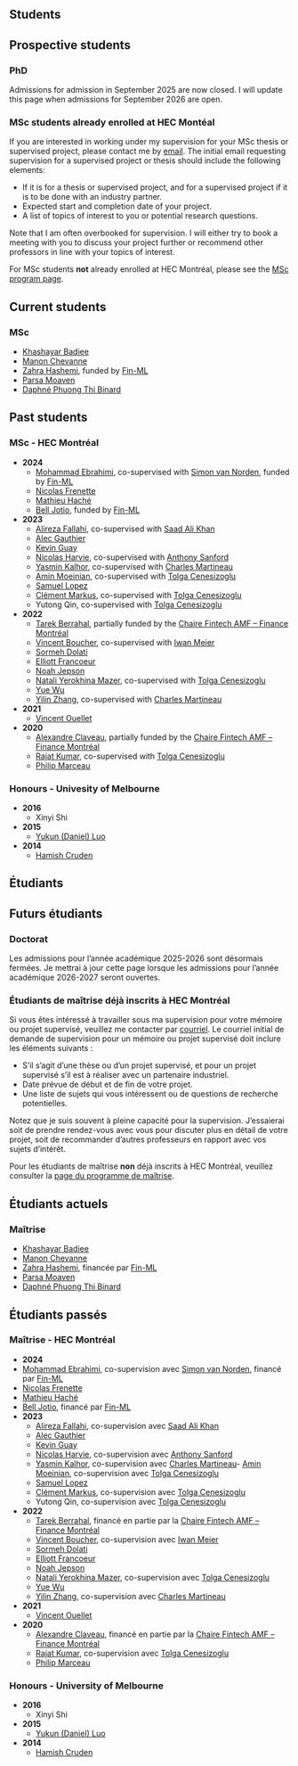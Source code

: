 
::: {.content-visible when-profile="english"}

# Students

## Prospective students

### PhD

Admissions for admission in September 2025 are now closed. I will update this page when admissions for September 2026 are open.

### MSc students already enrolled at HEC Montéal

If you are interested in working under my supervision for your MSc thesis or supervised project, please contact me by [email](mailto:vincent.gregoire@hec.ca?subject="Supervision"). The initial email requesting supervision for a supervised project or thesis should include the following elements:

- If it is for a thesis or supervised project, and for a supervised project if it is to be done with an industry partner.
- Expected start and completion date of your project.
- A list of topics of interest to you or potential research questions.

Note that I am often overbooked for supervision. I will either try to book a meeting with you to discuss your project further or recommend other professors in line with your topics of interest.

For MSc students **not** already enrolled at HEC Montréal, please see the [MSc program page](https://www.hec.ca/en/programs/masters/master-finance/index.html).

## Current students

### MSc

- [Khashayar Badiee](https://www.linkedin.com/in/khashayar-badiee-39b456145/)
- [Manon Chevanne](https://www.linkedin.com/in/manon-chevanne/)
- [Zahra Hashemi](https://www.linkedin.com/in/zahra-hashemi-400a3a159/), funded by [Fin-ML](https://fin-ml.ca/)
- [Parsa Moaven](https://www.linkedin.com/in/parsa-moaven/)
- [Daphné Phuong Thi Binard](https://www.linkedin.com/in/daphn%C3%A9-binard-769618149/)

## Past students

### MSc - HEC Montréal

- **2024**
  - [Mohammad Ebrahimi](https://www.linkedin.com/in/3moheb/), co-supervised with [Simon van Norden](https://www.hec.ca/en/profs/simon.van-norden.html), funded by [Fin-ML](https://fin-ml.ca/)
  - [Nicolas Frenette](https://www.linkedin.com/in/nicolasfrenette/)
  - [Mathieu Haché](https://www.linkedin.com/in/hachemathieu/)
  - [Bell Jotio](https://www.linkedin.com/in/bell-jotio-7a0100160/), funded by [Fin-ML](https://fin-ml.ca/)

- **2023**
  - [Alireza Fallahi](https://www.linkedin.com/in/alireza-fallahii/), co-supervised with [Saad Ali Khan](http://saadalikhan.com/)
  - [Alec Gauthier](https://www.linkedin.com/in/alecgauthier/)
  - [Kevin Guay](https://www.linkedin.com/in/kevin-guay/)
  - [Nicolas Harvie](https://www.linkedin.com/in/nicolas-harvie-a49972135/), co-supervised with [Anthony Sanford](https://www.anthonysanford.com/)
  - [Yasmin Kalhor](https://www.linkedin.com/in/yasmin-kalhor/), co-supervised with [Charles Martineau](http://www.charlesmartineau.com)
  - [Amin Moeinian](https://www.linkedin.com/in/aminmoeinian/), co-supervised with [Tolga Cenesizoglu](https://www.hec.ca/en/profs/tolga.cenesizoglu.html)
  - [Samuel Lopez](https://www.linkedin.com/in/samuel-lopez-/)
  - [Clément Markus](https://www.linkedin.com/in/clement-markus/), co-supervised with [Tolga Cenesizoglu](https://www.hec.ca/en/profs/tolga.cenesizoglu.html)
  - Yutong Qin, co-supervised with [Tolga Cenesizoglu](https://www.hec.ca/en/profs/tolga.cenesizoglu.html)
- **2022**
  - [Tarek Berrahal](https://www.linkedin.com/in/tarekberrahal/), partially funded by the [Chaire Fintech AMF – Finance Montréal](https://chairefintech.uqam.ca/?lang=en)
  - [Vincent Boucher](https://www.linkedin.com/in/bouchervincent/), co-supervised with [Iwan Meier](https://www.hec.ca/en/profs/iwan.meier.html)
  - [Sormeh Dolati](https://www.linkedin.com/in/sormeh-dolati/)
  - [Elliott Francoeur](https://www.linkedin.com/in/elliott-francoeur/)
  - [Noah Jepson](https://www.linkedin.com/in/noahjep/)
  - [Natali Yerokhina Mazer](https://www.linkedin.com/in/natali-yerokhina-mazer-48542b1b0/), co-supervised with [Tolga Cenesizoglu](https://www.hec.ca/en/profs/tolga.cenesizoglu.html)
  - [Yue Wu](https://www.linkedin.com/in/yue-w-73257214a/)
  - [Yilin Zhang](https://www.linkedin.com/in/yilin-zhang-/), co-supervised with [Charles Martineau](http://www.charlesmartineau.com)
- **2021**
  - [Vincent Ouellet](https://www.linkedin.com/in/vincentouellet/)
- **2020**
  - [Alexandre Claveau](https://www.linkedin.com/in/alexandre-claveau-m-sc-52b513170/), partially funded by the [Chaire Fintech AMF – Finance Montréal](https://chairefintech.uqam.ca/?lang=en)
  - [Rajat Kumar](https://www.linkedin.com/in/rajatkumar376/), co-supervised with [Tolga Cenesizoglu](https://www.hec.ca/en/profs/tolga.cenesizoglu.html)
  - [Philip Marceau](https://www.linkedin.com/in/philip-marceau-753b8a1b3/)

### Honours - Univesity of Melbourne

- **2016**
  - Xinyi Shi
- **2015**
  - [Yukun (Daniel) Luo](https://www.linkedin.com/in/daniel-luo-9676b855/)
- **2014**
  - [Hamish Cruden](https://www.linkedin.com/in/hamishcruden/)


:::



::: {.content-visible when-profile="french"}

# Étudiants


## Futurs étudiants

### Doctorat

Les admissions pour l'année académique 2025-2026 sont désormais fermées. Je mettrai à jour cette page lorsque les admissions pour l'année académique 2026-2027 seront ouvertes.

### Étudiants de maîtrise déjà inscrits à HEC Montréal

Si vous êtes intéressé à travailler sous ma supervision pour votre mémoire ou projet supervisé, veuillez me contacter par [courriel](mailto:vincent.gregoire@hec.ca?subject="Supervision"). Le courriel initial de demande de supervision pour un mémoire ou projet supervisé doit inclure les éléments suivants :

- S'il s'agit d'une thèse ou d'un projet supervisé, et pour un projet supervisé s'il est à réaliser avec un partenaire industriel.
- Date prévue de début et de fin de votre projet.
- Une liste de sujets qui vous intéressent ou de questions de recherche potentielles.

Notez que je suis souvent à pleine capacité pour la supervision. J'essaierai soit de prendre rendez-vous avec vous pour discuter plus en détail de votre projet, soit de recommander d'autres professeurs en rapport avec vos sujets d'intérêt.

Pour les étudiants de maîtrise **non** déjà inscrits à HEC Montréal, veuillez consulter la [page du programme de maîtrise](https://www.hec.ca/programmes/maitrises/maitrise-finance/index.html).

## Étudiants actuels

### Maîtrise

- [Khashayar Badiee](https://www.linkedin.com/in/khashayar-badiee-39b456145/)
- [Manon Chevanne](https://www.linkedin.com/in/manon-chevanne/)
- [Zahra Hashemi](https://www.linkedin.com/in/zahra-hashemi-400a3a159/), financée par [Fin-ML](https://fin-ml.ca/)
- [Parsa Moaven](https://www.linkedin.com/in/parsa-moaven/)
- [Daphné Phuong Thi Binard](https://www.linkedin.com/in/daphn%C3%A9-binard-769618149/)

## Étudiants passés

### Maîtrise - HEC Montréal

- **2024**
 - [Mohammad Ebrahimi](https://www.linkedin.com/in/3moheb/), co-supervision avec [Simon van Norden](https://www.hec.ca/profs/simon.van-norden.html), financé par [Fin-ML](https://fin-ml.ca/)
  - [Nicolas Frenette](https://www.linkedin.com/in/nicolasfrenette/)
  - [Mathieu Haché](https://www.linkedin.com/in/hachemathieu/)
  - [Bell Jotio](https://www.linkedin.com/in/bell-jotio-7a0100160/), financé par [Fin-ML](https://fin-ml.ca/)
- **2023**
  - [Alireza Fallahi](https://www.linkedin.com/in/alireza-fallahii/), co-supervision avec [Saad Ali Khan](http://saadalikhan.com/)
  - [Alec Gauthier](https://www.linkedin.com/in/alecgauthier/)
  - [Kevin Guay](https://www.linkedin.com/in/kevin-guay/)
  - [Nicolas Harvie](https://www.linkedin.com/in/nicolas-harvie-a49972135/), co-supervision avec [Anthony Sanford](https://www.anthonysanford.com/)
  - [Yasmin Kalhor](https://www.linkedin.com/in/yasmin-kalhor/), co-supervision avec [Charles Martineau](http://www.charlesmartineau.com)- [Amin Moeinian](https://www.linkedin.com/in/aminmoeinian/), co-supervision avec [Tolga Cenesizoglu](https://www.hec.ca/profs/tolga.cenesizoglu.html)
  - [Samuel Lopez](https://www.linkedin.com/in/samuel-lopez-/)
  - [Clément Markus](https://www.linkedin.com/in/clement-markus/), co-supervision avec [Tolga Cenesizoglu](https://www.hec.ca/profs/tolga.cenesizoglu.html)
  - Yutong Qin, co-supervision avec [Tolga Cenesizoglu](https://www.hec.ca/profs/tolga.cenesizoglu.html)
- **2022**
  - [Tarek Berrahal](https://www.linkedin.com/in/tarekberrahal/), financé en partie par la [Chaire Fintech AMF – Finance Montréal](https://chairefintech.uqam.ca/)
  - [Vincent Boucher](https://www.linkedin.com/in/bouchervincent/), co-supervision avec [Iwan Meier](https://www.hec.ca/profs/iwan.meier.html)
  - [Sormeh Dolati](https://www.linkedin.com/in/sormeh-dolati/)
  - [Elliott Francoeur](https://www.linkedin.com/in/elliott-francoeur/)
  - [Noah Jepson](https://www.linkedin.com/in/noahjep/)
  - [Natali Yerokhina Mazer](https://www.linkedin.com/in/natali-yerokhina-mazer-48542b1b0/), co-supervision avec [Tolga Cenesizoglu](https://www.hec.ca/profs/tolga.cenesizoglu.html)
  - [Yue Wu](https://www.linkedin.com/in/yue-w-73257214a/)
  - [Yilin Zhang](https://www.linkedin.com/in/yilin-zhang-/), co-supervision avec [Charles Martineau](http://www.charlesmartineau.com)
- **2021**
  - [Vincent Ouellet](https://www.linkedin.com/in/vincentouellet/)
- **2020**
  - [Alexandre Claveau](https://www.linkedin.com/in/alexandre-claveau-m-sc-52b513170/), financé en partie par la [Chaire Fintech AMF – Finance Montréal](https://chairefintech.uqam.ca/)
  - [Rajat Kumar](https://www.linkedin.com/in/rajatkumar376/), co-supervision avec [Tolga Cenesizoglu](https://www.hec.ca/profs/tolga.cenesizoglu.html)
  - [Philip Marceau](https://www.linkedin.com/in/philip-marceau-753b8a1b3/)

### Honours - University of Melbourne

- **2016**
  - Xinyi Shi
- **2015**
  - [Yukun (Daniel) Luo](https://www.linkedin.com/in/daniel-luo-9676b855/)
- **2014**
  - [Hamish Cruden](https://www.linkedin.com/in/hamishcruden/)

:::